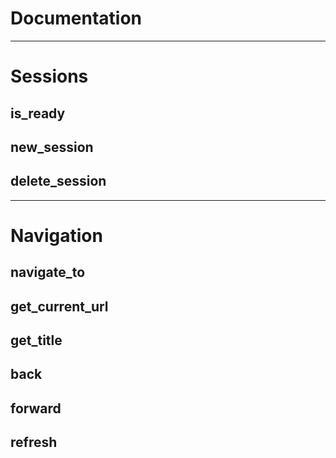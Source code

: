 # Documentation

---
# Sessions

## is_ready
## new_session
## delete_session

---
# Navigation

## navigate_to
## get_current_url
## get_title
## back
## forward
## refresh

